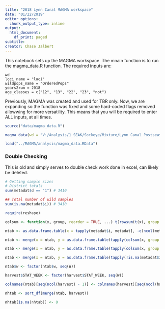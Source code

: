 ```yaml
---
title: "2018 Lynn Canal MAGMA workspace"
date: "01/22/2019"
editor_options:
  chunk_output_type: inline
output:
  html_document:
    df_print: paged
subtitle: 
creator: Chase Jalbert
---
```



This notebook sets up the MAGMA workspace. The mnain function is to run the magma_data.R function. The required inputs are:
    
    wd
    loci_name = "loci"
    wildpops_name = "OrderedPops"
    years2run = 2018
    age_classes = c("12", "13", "22", "23", "not")
    
Previously, MAGMA was created and used for TBR only. Now, we are expanding so the function was fixed and some hard-coded flags removed allowwing for more versatility. This means that you will be required to enter ALL inputs, at all times. 

```r
source("data/magma_data.R")

magma_data(wd = "V:/Analysis/1_SEAK/Sockeye/Mixture/Lynn Canal Postseason/2018/MAGMA/", loci_name = "loci", wildpops_name = "OrderedPops", years2run = 2018, age_classes = c("12", "13", "22", "23", "not")) 

load("../MAGMA/analysis/magma_data.RData")
```


### Double Checking ###

This is old and simply serves to double check work done in excel, can likely be deleted. 
```r
# Getting sample sizes
# District totals
sum(metadat$d == "1") # 3410

## Total number of wild samples
sum(is.na(metadat$i)) # 3410

require(reshape)

colsum <- function(x, group, reorder = TRUE, ...) t(rowsum(t(x), group = group, reorder = reorder, ...))

ntab <- as.data.frame.table(x = tapply(metadat$i, metadat[, -c(ncol(metadat) - 1, ncol(metadat))], length), responseName = "n_total")

ntab <- merge(x = ntab, y = as.data.frame.table(tapply(colsum(x, group = c(rep(1, sum(nalleles)), rep(2, T * C)))[, 1] != 0 & is.na(metadat$i), metadat[, -c(ncol(metadat) - 1, ncol(metadat))], sum), responseName = "wild_genetics"))

ntab <- merge(x = ntab, y = as.data.frame.table(tapply(colsum(x, group = c(rep(1, sum(nalleles)), rep(2, T * C)))[, 1] == 0 & is.na(metadat$i), metadat[, -c(ncol(metadat) - 1, ncol(metadat))], sum), responseName = "wild_no_genetics"))

ntab <- merge(x = ntab, y = as.data.frame.table(tapply(!is.na(metadat$i), metadat[, -c(ncol(metadat) - 1, ncol(metadat))], sum), responseName = "non_wild"))

ntab$w <- factor(ntab$w, seq(W)) 

harvest$STAT_WEEK <- factor(harvest$STAT_WEEK, seq(W))

colnames(ntab)[seq(ncol(harvest) - 1)] <- colnames(harvest)[seq(ncol(harvest) - 1)]

nhtab <- sort_df(merge(ntab, harvest)) 

nhtab[is.na(nhtab)] <- 0
```



